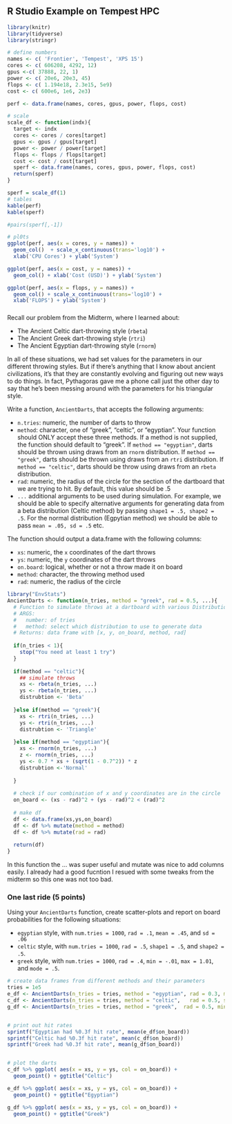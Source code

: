 ## R Studio Example on Tempest HPC


```r
library(knitr)
library(tidyverse)
library(stringr)
```

```r

# define numbers
names <- c( 'Frontier', 'Tempest', 'XPS 15')
cores <- c( 606208, 4292, 12)
gpus <-c( 37888, 22, 1)
power <- c( 20e6, 20e3, 45)
flops <- c( 1.194e18, 2.3e15, 5e9)
cost <- c( 600e6, 1e6, 2e3)

perf <- data.frame(names, cores, gpus, power, flops, cost)

# scale
scale_df <- function(indx){
  target <- indx
  cores <- cores / cores[target]
  gpus <- gpus / gpus[target]
  power <- power / power[target]
  flops <- flops / flops[target]
  cost <- cost / cost[target]
  sperf <- data.frame(names, cores, gpus, power, flops, cost)
  return(sperf)
}

sperf = scale_df(1)
# tables
kable(perf)
kable(sperf)

#pairs(sperf[,-1])

# pl0ts
ggplot(perf, aes(x = cores, y = names)) + 
  geom_col()  + scale_x_continuous(trans='log10') + 
  xlab('CPU Cores') + ylab('System')

ggplot(perf, aes(x = cost, y = names)) + 
  geom_col() + xlab('Cost (USD)') + ylab('System')

ggplot(perf, aes(x = flops, y = names)) + 
  geom_col() + scale_x_continuous(trans='log10') + 
  xlab('FLOPS') + ylab('System')

```

###

Recall our problem from the Midterm, where I learned about:

- The Ancient Celtic dart-throwing style (`rbeta`)
- The Ancient Greek dart-throwing style (`rtri`)
- The Ancient Egyptian dart-throwing style (`rnorm`)

In all of these situations, we had set values for the parameters in our different throwing styles. But if there's anything that I know about ancient civilizations, it's that they are constantly evolving and figuring out new ways to do things. In fact, Pythagoras gave me a phone call just the other day to say that he's been messing around with the parameters for his triangular style. 

Write a function, `AncientDarts`, that accepts the following arguments:

- `n.tries`: numeric, the number of darts to throw
- `method`: character, one of "greek", "celtic", or "egyptian". Your function should ONLY accept these three methods. If a method is not supplied, the function should default to "greek". If `method == "egyptian"`, darts should be thrown using draws from an `rnorm` distribution. If `method == "greek"`, darts should be thrown using draws from an `rtri` distribution. If `method == "celtic"`, darts should be throw using draws from an `rbeta` distribution. 
- `rad`: numeric, the radius of the circle for the section of the dartboard that we are trying to hit. By default, this value should be .5
- `...` additional arguments to be used during simulation. For example, we should be able to specify alternative arguments for generating data from a beta distribution (Celtic method) by passing `shape1 = .5, shape2 = .5`. For the normal distribution (Egpytian method) we should be able to pass `mean = .05, sd = .5` etc. 


The function should output a data.frame with the following columns:

- `xs`: numeric, the `x` coordinates of the dart throws
- `ys`: numeric, the `y` coordinates of the dart throws
- `on.board`: logical, whether or not a throw made it on board
- `method`: character, the throwing method used
- `rad`: numeric, the radius of the circle

```r
library("EnvStats")
AncientDarts <- function(n_tries, method = "greek", rad = 0.5, ...){
  # Function to simulate throws at a dartboard with various Distributions
  # ARGS: 
  #   number: of tries 
  #   method: select which distribution to use to generate data
  # Returns: data frame with [x, y, on_board, method, rad]
  
  if(n_tries < 1){
    stop("You need at least 1 try")
  }
  
  if(method == "celtic"){
    ## simulate throws
    xs <- rbeta(n_tries, ...)
    ys <- rbeta(n_tries, ...)
    distrubtion <- 'Beta' 
    
  }else if(method == "greek"){
    xs <- rtri(n_tries, ...)
    ys <- rtri(n_tries, ...)
    distrubtion <- 'Triangle'
    
  }else if(method == "egyptian"){
    xs <- rnorm(n_tries, ...)
    z <- rnorm(n_tries, ...)
    ys <- 0.7 * xs + (sqrt(1 - 0.7^2)) * z
    distrubtion <-'Normal'
    
  }
  
  # check if our combination of x and y coordinates are in the circle
  on_board <- (xs - rad)^2 + (ys - rad)^2 < (rad)^2
  
  # make df
  df <- data.frame(xs,ys,on_board)
  df <- df %>% mutate(method = method)
  df <- df %>% mutate(rad = rad)
  
  return(df)
}
```


In this function the ... was super useful and mutate was nice to add columns easily. I already had a good fucntion I resued with some tweaks from the midterm so this one was not too bad. 


### One last ride (5 points)

Using your `AncientDarts` function, create scatter-plots and report on board probabilities for the following situations: 

- `egyptian` style, with `num.tries = 1000`, `rad = .1`, `mean = .45`, and `sd = .06`
- `celtic` style, with `num.tries = 1000`, `rad = .5`, `shape1 = .5`, and `shape2 = .5`. 
- `greek` style, with `num.tries = 1000`, `rad = .4`, `min = -.01`, `max = 1.01`, and `mode = .5`.

```r
# create data frames from different methods and their parameters
tries = 1e5
e_df <- AncientDarts(n_tries = tries, method = "egyptian", rad = 0.3, mean = 0.45, sd = 0.06)
c_df <- AncientDarts(n_tries = tries, method = "celtic",   rad = 0.5, shape1 = 0.5, shape2 = 0.5)
g_df <- AncientDarts(n_tries = tries, method = "greek",  rad = 0.5, min = -0.1, max = 1.01, mode = 0.5)


# print out hit rates
sprintf("Egyptian had %0.3f hit rate", mean(e_df$on_board))
sprintf("Celtic had %0.3f hit rate", mean(c_df$on_board))
sprintf("Greek had %0.3f hit rate", mean(g_df$on_board))


# plot the darts
c_df %>% ggplot( aes(x = xs, y = ys, col = on_board)) + 
  geom_point() + ggtitle("Celtic")

e_df %>% ggplot( aes(x = xs, y = ys, col = on_board)) + 
  geom_point() + ggtitle("Egyptian")

g_df %>% ggplot( aes(x = xs, y = ys, col = on_board)) + 
  geom_point() + ggtitle("Greek")

```
